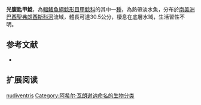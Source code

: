 {{Speciesbox
| name = 光腹匙甲鯰
| image = 
| image_width = 250px
| image_caption = 
| status = NE
| status_system = IUCN3.1
| genus = Spatuloricaria
| species = nudiventris
| authority = [[Achille_Valenciennes|Valenciennes]], 1840
| synonyms = *''Loricaria nudiventris '',Valenciennes, 1840 
}}

'''光腹匙甲鯰'''，為[[輻鰭魚綱|輻鰭魚綱]][[鯰形目|鯰形目]][[甲鯰科|甲鯰科]]的其中一[[種|種]]，為熱帶淡水魚，分布於[[南美洲|南美洲]][[巴西|巴西]][[聖弗朗西斯科河|聖弗朗西斯科河]]流域，體長可達30.5公分，棲息在底層水域，生活習性不明。
==参考文献==
*{{FishBase_species|genus=Spatuloricaria|species=nudiventris|year=2014|month=12}}

== 扩展阅读 ==
{{refbegin}}
{{wikispecies-inline|Spatuloricaria nudiventris|光腹匙甲鯰}}
{{refend}}
{{Taxonbar|from=Q940940}}

[[Category:匙甲鯰屬|nudiventris]]
[[Category:阿希尔·瓦朗谢讷命名的生物分类|Category:阿希尔·瓦朗谢讷命名的生物分类]]